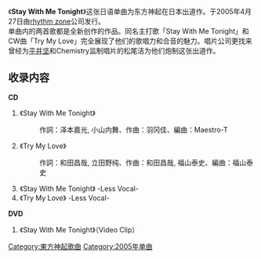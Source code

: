 {{unreferenced|time=2014-04-01T07:55:38+00:00}}
{{Infobox Single 
| Name           = Stay With Me Tonight
| Artist         = [[東方神起|東方神起]]
| Album          = [[Heart,_Mind_and_Soul|Heart, Mind and Soul]]
| A-side         = 
| B-side         = Try My Love
| Released       = 2005年4月27日
| Format         = [[单曲|单曲]]
| Recorded       = 
| Genre          = [[J-POP|J-POP]]
| Length         = 
| Label          = [[rhythm_zone|rhythm zone]]
| Writer         = 泽本嘉光, 小山内舞（作詞 #1）<br/>和田昌哉, 立田野纯（作詞 #2）<br/>羽冈佳（作曲 #1）<br/>和田昌哉, 福山泰史（作曲 #2）<br/>Maestro-T（编曲 #1）<br/>福山泰史（编曲 #2）
| Producer       = 松尾洁
| Certification  = 
| Chart position = *单曲周榜第37名（[[Oricon公信榜|Oricon]]）
| Last single    = 《'''Stay With Me Tonight'''》<br/>（2005年）
| This single    = 《[[Somebody_To_Love|Somebody To Love]]》<br/>（2005年）
| Next single    = 《[[My_Destiny|My Destiny]]》<br/>（2005年）
| Misc           =
}}
《'''Stay With Me Tonight'''》这张日语单曲为东方神起在日本出道作。于2005年4月27日由[[rhythm_zone|rhythm zone]]公司发行。<br/>
单曲内的两首歌都是全新创作的作品。同名主打歌「Stay With Me Tonight」和CW曲「Try My Love」完全展现了他们的歌唱力和合音的魅力。唱片公司更找来曾经为[[平井坚|平井坚]]和Chemistry监制唱片的松尾洁为他们炮制这张出道作。
== 收录内容 ==
'''CD'''
# 《Stay With Me Tonight》
#: 作詞：泽本嘉光, 小山内舞、作曲：羽冈佳、編曲：Maestro-T
# 《Try My Love》
#: 作詞：和田昌哉, 立田野纯、作曲：和田昌哉, 福山泰史、編曲：福山泰史
# 《Stay With Me Tonight》 -Less Vocal-
# 《Try My Love》 -Less Vocal-
'''DVD'''
# 《Stay With Me Tonight》（Video Clip）


{{东方神起}}
[[Category:東方神起歌曲|Category:東方神起歌曲]]
[[Category:2005年单曲|Category:2005年单曲]]
